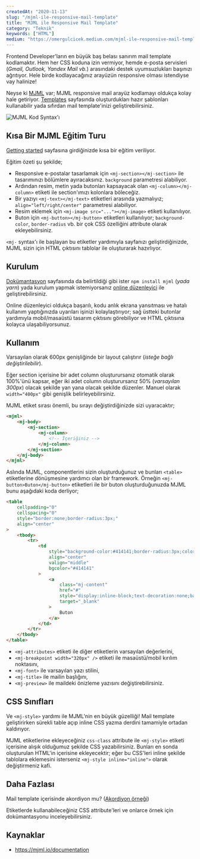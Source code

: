 ```yaml
---
createdAt: "2020-11-13"
slug: "/mjml-ile-responsive-mail-template"
title: "MJML ile Responsive Mail Template"
category: "Teknik"
keywords: ["HTML"]
medium: "https://omergulcicek.medium.com/mjml-ile-responsive-mail-template-4a49d507f0e"
---
```


Frontend Developer'ların en büyük baş belası sanırım mail template kodlamaktır. Hem her CSS koduna izin vermiyor, hemde e-posta servisleri (_Gmail, Outlook, Yandex Mail vb._) arasındaki destek uyumsuzlukları başınızı ağrıtıyor. Hele birde kodlayacağınız arayüzün responsive olması istendiyse vay halinize!

Neyse ki <a href="https://mjml.io/" target="_blank" rel="noreferrer noopener">MJML</a> var; MJML responsive mail arayüz kodlamayı oldukça kolay hale getiriyor. <a href="https://mjml.io/templates" target="_blank" rel="noreferrer noopener">Templates</a> sayfasında oluşturdukları hazır şablonları kullanabilir yada sıfırdan mail template'inizi geliştirebilirsiniz.

![MJML Kod Syntax'ı](/blog/2020-11-13/mjml.png)

## Kısa Bir MJML Eğitim Turu

<a href="https://mjml.io/getting-started/1" target="_blank" rel="noreferrer noopener">Getting started</a> sayfasına girdiğinizde kısa bir eğitim veriliyor.

Eğitim özeti şu şekilde;

- Responsive e-postalar tasarlamak için `<mj-section></mj-section>` ile tasarımınızı bölümlere ayıracaksınız. `background` parametresi alabiliyor.
- Ardından resim, metin yada butonları kapsayacak olan `<mj-column></mj-column>` etiketi ile section'ımızı kolonlara böleceğiz.
- Bir yazıyı `<mj-text></mj-text>` etiketleri arasında yazmalıyız; `align="left/right/center"` parametresi alabiliyor.
- Resim eklemek için `<mj-image src="..."></mj-image>` etiketi kullanılıyor.
- Buton için `<mj-button></mj-button>` etiketleri kullanılıyor; `background-color`, `border-radius` vb. bir çok CSS özelliğini attribute olarak ekleyebilirsiniz.

`<mj-` syntax'ı ile başlayan bu etiketler yardımıyla sayfanızı geliştirdiğinizde, MJML sizin için HTML çıktısını tablolar ile oluşturarak hazırlıyor.

## Kurulum

<a href="https://mjml.io/documentation/" target="_blank" rel="noreferrer noopener">Dokümantasyon</a> sayfasında da belirtildiği gibi ister `npm install mjml` (_yada yarn_) yada kurulum yapmak istemiyorsanız <a href="https://mjml.io/try-it-live" target="_blank" rel="noreferrer noopener">online düzenleyici</a> ile geliştirebilirsiniz.

Online düzenleyici oldukça başarılı, kodu anlık ekrana yansıtması ve hatalı kullanım yaptığınızda uyarıları işinizi kolaylaştırıyor; sağ üstteki butonlar yardımıyla mobil/masaüstü tasarım çıktısını görebiliyor ve HTML çıktısına kolayca ulaşabiliyorsunuz.

## Kullanım

Varsayılan olarak 600px genişliğinde bir layout çalıştırır (_isteğe bağlı değiştirilebilir_).

Eğer section içerisine bir adet column oluşturursanız otomatik olarak 100%'ünü kapsar, eğer iki adet column oluşturursanız 50% (_varsayılan 300px_) olacak şekilde yan yana olacak şekilde düzenler. Manuel olarak `width="400px"` gibi genişlik belirleyebilirsiniz.

MJML etiket sırası önemli, bu sırayı değiştirdiğinizde sizi uyaracaktır;

```html
<mjml>
	<mj-body>
		<mj-section>
			<mj-column>
				<!-- İçeriğiniz -->
			</mj-column>
		</mj-section>
	</mj-body>
</mjml>
```

Aslında MJML, componentlerini sizin oluşturduğunuz ve bunları `<table>` etiketlerine dönüşmesine yardımcı olan bir framework. Örneğin `<mj-button>Buton</mj-button>` etiketleri ile bir buton oluşturduğunuzda MJML bunu aşağıdaki koda derliyor;

```html
<table
	cellpadding="0"
	cellspacing="0"
	style="border:none;border-radius:3px;"
	align="center"
>
	<tbody>
		<tr>
			<td
				style="background-color:#414141;border-radius:3px;color:#ffffff;cursor:auto;"
				align="center"
				valign="middle"
				bgcolor="#414141"
			>
				<a
					class="mj-content"
					href="#"
					style="display:inline-block;text-decoration:none;background-color:#414141;border:1px solid #414141;border-radius:3px;color:#ffffff;font-size:13px;font-weight:bold;padding:15px 30px;"
					target="_blank"
				>
					Buton
				</a>
			</td>
		</tr>
	</tbody>
</table>
```

- `<mj-attributes>` etiketi ile diğer etiketlerin varsayılan değerlerini,
- `<mj-breakpoint width="320px" />` etiketi ile masaüstü/mobil kırılım noktasını,
- `<mj-font>` ile varsayılan yazı stilini,
- `<mj-title>` ile mailin başlığını,
- `<mj-preview>` ile maildeki önizleme yazısını değiştirebilirsiniz.

## CSS Sınıfları

Ve `<mj-style>` yardımı ile MJML'nin en büyük güzelliği! Mail template geliştirirken sürekli table açıp inline CSS yazma derdini tamamiyle ortadan kaldırıyor.

MJML etiketlerine ekleyeceğiniz `css-class` attribute ile `<mj-style>` etiketi içerisine alışık olduğumuz şekilde CSS yazabilirsiniz. Bunları en sonda oluşturulan HTML'in içerisine ekleyecektir; eğer bu CSS'leri inline şekilde tablolara eklemesini isterseniz `<mj-style inline="inline">` olarak değiştirmeniz kafi.

## Daha Fazlası

Mail template içerisinde akordiyon mu? (<a href="https://mjml.io/try-it-live/components/accordion" target="_blank" rel="noreferrer noopener">Akordiyon örneği</a>)

Etiketlerde kullanabileceğiniz CSS attribute'leri ve onlarce örnek için dokümantasyonu inceleyebilirsiniz.

## Kaynaklar

- <a href="https://mjml.io/documentation" target="_blank" rel="noreferrer noopener">https://mjml.io/documentation</a>
